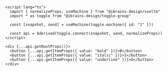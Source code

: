 ```svelte
<script lang="ts">
  import { normalizeProps, useMachine } from "@ibrains-design/svelte"
  import * as toggle from "@ibrains-design/toggle-group"

  const [snapshot, send] = useMachine(toggle.machine({ id: "1" }))

  const api = $derived(toggle.connect(snapshot, send, normalizeProps))
</script>

<div {...api.getRootProps()}>
  <button {...api.getItemProps({ value: "bold" })}>B</button>
  <button {...api.getItemProps({ value: "italic" })}>I</button>
  <button {...api.getItemProps({ value: "underline" })}>U</button>
</div>
```

